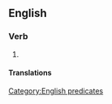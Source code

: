 ==English==

===Verb===
{{head|en|verb|head=to [[work]] someone's [[arse]] [[off]]}}

# {{label|en|idiomatic}} {{alternative form of|work someone's ass off|lang=en}}

====Translations====
{{trans-see|to work excessively|work someone's ass off}}

[[Category:English predicates]]